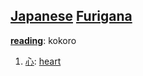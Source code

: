 == [[Japanese]] [[Furigana]] ==                                          

'''[[reading]]''': kokoro

# [[心]]: [[heart]]